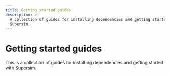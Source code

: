 ```yaml
---
title: Getting started guides
description: >-
  A collection of guides for installing dependencies and getting started with
  Supersim.
---
```


# Getting started guides

This is a collection of guides for installing dependencies and getting started with Supersim.

<CardGroup>
  <Card title="Installation" href="/app-developers/tutorials/supersim/getting-started/installation" icon="download" />

  <Card title="First steps" href="/app-developers/tutorials/supersim/getting-started/first-steps" icon="rocket" />
</CardGroup>
